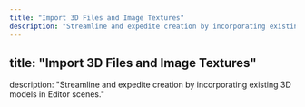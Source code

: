 ```yaml
---
title: "Import 3D Files and Image Textures"
description: "Streamline and expedite creation by incorporating existing 3D models in Editor scenes."
---
```


## title: "Import 3D Files and Image Textures"

description: "Streamline and expedite creation by incorporating existing 3D models in Editor scenes."